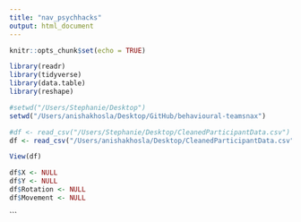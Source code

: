 ```yaml
---
title: "nav_psychhacks"
output: html_document
---
```


```r
knitr::opts_chunk$set(echo = TRUE)
```

```r
library(readr)
library(tidyverse)
library(data.table)
library(reshape)
```

```r
#setwd("/Users/Stephanie/Desktop")
setwd("/Users/anishakhosla/Desktop/GitHub/behavioural-teamsnax")

```

```r
#df <- read_csv("/Users/Stephanie/Desktop/CleanedParticipantData.csv")
df <- read_csv("/Users/anishakhosla/Desktop/CleanedParticipantData.csv")

View(df)
```


```r
df$X <- NULL
df$Y <- NULL
df$Rotation <- NULL
df$Movement <- NULL
```
```


